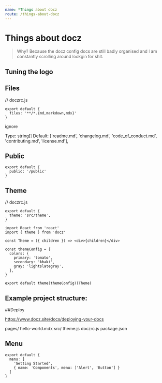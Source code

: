 ```yaml
---
name: *Things about docz
route: /things-about-docz
---
```


# Things about docz

> Why?
> Because the docz config docs are still badly organised and I am constantly scrolling around lookgin for shit.

## Tuning the logo

## Files

// doczrc.js
```
export default {
  files: '**/*.{md,markdown,mdx}'
}
```

ignore

Type: string[]
Default: ['readme.md', 'changelog.md', 'code_of_conduct.md', 'contributing.md', 'license.md'],


## Public
```
export default {
  public: '/public'
}
```

## Theme 

// doczrc.js
```
export default {
  theme: 'src/theme',
}

import React from 'react'
import { theme } from 'docz'

const Theme = ({ children }) => <div>{children}</div>

const themeConfig = {
  colors: {
    primary: 'tomato',
    secondary: 'khaki',
    gray: 'lightslategray',
  },
}

export default theme(themeConfig)(Theme)
```

## Example project structure:

##Deploy

https://www.docz.site/docs/deploying-your-docs  

pages/
  hello-world.mdx
src/
  theme.js
doczrc.js
package.json

## Menu
```
export default {
  menu: [
    'Getting Started',
    { name: 'Components', menu: ['Alert', 'Button'] }
  ]
}
```
